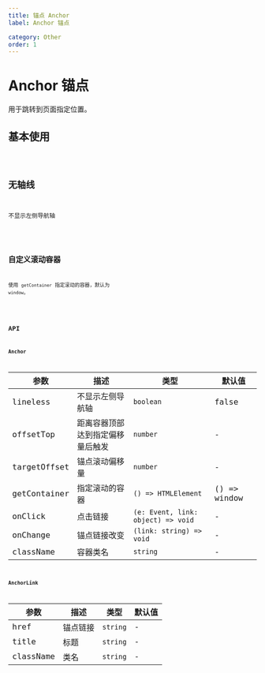 ```yaml
---
title: 锚点 Anchor
label: Anchor 锚点

category: Other
order: 1
---
```


# Anchor 锚点

用于跳转到页面指定位置。

## 基本使用

<code iframe src="~demos/anchor/basic.tsx" />

## 无轴线

不显示左侧导航轴

<code iframe src="~demos/anchor/lineless.tsx" />

## 自定义滚动容器

使用 `getContainer` 指定滚动的容器，默认为 `window`。

<code iframe src="~demos/anchor/container.tsx" />

## API

### Anchor
| 参数           | 描述               | 类型                                 | 默认值          |
|--------------|------------------|------------------------------------|--------------|
| lineless     | 不显示左侧导航轴         | `boolean`                          | false        |
| offsetTop    | 距离容器顶部达到指定偏移量后触发 | `number`                           | -            |
| targetOffset | 锚点滚动偏移量          | `number`                           | -            |
| getContainer | 指定滚动的容器          | `() => HTMLElement`                | () => window |
| onClick      | 点击链接             | `(e: Event, link: object) => void` | -            |
| onChange     | 锚点链接改变           | `(link: string) => void`           | -            |
| className    | 容器类名             | `string`                           | -            |
### AnchorLink
| 参数        | 描述   | 类型       | 默认值 |
|-----------|------|----------|-----|
| href      | 锚点链接 | `string` | -   |
| title     | 标题   | `string` | -   |
| className | 类名   | `string` | -   |

